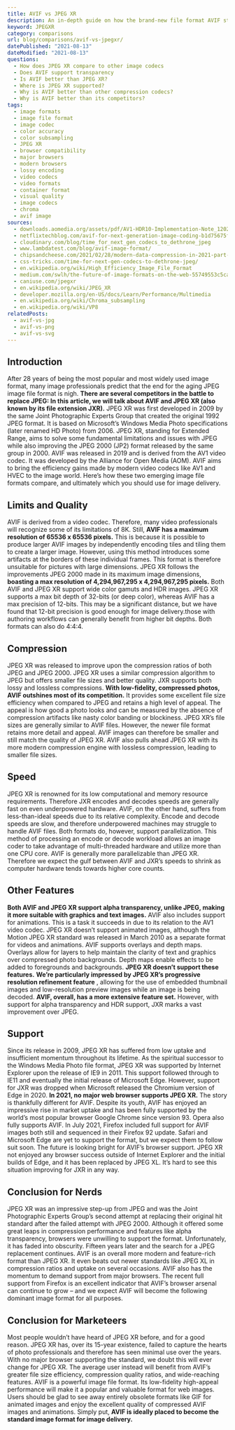 ```yaml
---
title: AVIF vs JPEG XR
description: An in-depth guide on how the brand-new file format AVIF stacks up against its competitor JPEG XR.
keyword: JPEGXR
category: comparisons
url: blog/comparisons/avif-vs-jpegxr/
datePublished: "2021-08-13"
dateModified: "2021-08-13"
questions:
  - How does JPEG XR compare to other image codecs
  - Does AVIF support transparency
  - Is AVIF better than JPEG XR?
  - Where is JPEG XR supported?
  - Why is AVIF better than other compression codecs?
  - Why is AVIF better than its competitors?
tags:
  - image formats
  - image file format
  - image codec
  - color accuracy
  - color subsampling
  - JPEG XR
  - browser compatibility
  - major browsers
  - modern browsers
  - lossy encoding
  - video codecs
  - video formats
  - container format
  - visual quality
  - image codecs
  - chroma
  - avif image
sources:
  - downloads.aomedia.org/assets/pdf/AV1-HDR10-Implementation-Note_1202.pdf
  - netflixtechblog.com/avif-for-next-generation-image-coding-b1d75675fe4
  - cloudinary.com/blog/time_for_next_gen_codecs_to_dethrone_jpeg
  - www.lambdatest.com/blog/avif-image-format/
  - chipsandcheese.com/2021/02/28/modern-data-compression-in-2021-part-2-the-battle-to-dethrone-jpeg-with-jpeg-xl-avif-and-webp/
  - css-tricks.com/time-for-next-gen-codecs-to-dethrone-jpeg/
  - en.wikipedia.org/wiki/High_Efficiency_Image_File_Format
  - medium.com/swlh/the-future-of-image-formats-on-the-web-55749553c5ca
  - caniuse.com/jpegxr
  - en.wikipedia.org/wiki/JPEG_XR
  - developer.mozilla.org/en-US/docs/Learn/Performance/Multimedia
  - en.wikipedia.org/wiki/Chroma_subsampling
  - en.wikipedia.org/wiki/VP8
relatedPosts:
  - avif-vs-jpg
  - avif-vs-png
  - avif-vs-svg
---
```


## Introduction

After 28 years of being the most popular and most widely used image format, many image professionals predict that the end for the aging JPEG image file format is nigh. **There are several competitors in the battle to replace JPEG: In this article, we will talk about AVIF and JPEG XR (also known by its file extension JXR).**
JPEG XR was first developed in 2009 by the same Joint Photographic Experts Group that created the original 1992 JPEG format. It is based on Microsoft’s Windows Media Photo specifications (later renamed HD Photo) from 2006.
JPEG XR, standing for Extended Range, aims to solve some fundamental limitations and issues with JPEG while also improving the JPEG 2000 (JP2) format released by the same group in 2000.
AVIF was released in 2019 and is derived from the AV1 video codec. It was developed by the Alliance for Open Media (AOM). AVIF aims to bring the efficiency gains made by modern video codecs like AV1 and HVEC to the image world.
Here’s how these two emerging image file formats compare, and ultimately which you should use for image delivery.

## Limits and Quality

AVIF is derived from a video codec. Therefore, many video professionals will recognize some of its limitations of 8K. Still, **AVIF has a maximum resolution of 65536 x 65536 pixels.**
This is because it is possible to produce larger AVIF images by independently encoding tiles and tiling them to create a larger image. However, using this method introduces some artifacts at the borders of these individual frames. This format is therefore unsuitable for pictures with large dimensions.
JPEG XR follows the improvements JPEG 2000 made in its maximum image dimensions, **boasting a max resolution of 4,294,967,295 x 4,294,967,295 pixels.**
Both AVIF and JPEG XR support wide color gamuts and HDR images. JPEG XR supports a max bit depth of 32-bits (or deep color), whereas AVIF has a max precision of 12-bits. This may be a significant distance, but we have found that 12-bit precision is good enough for image delivery.those with authoring workflows can generally benefit from higher bit depths. Both formats can also do 4:4:4.

## Compression

JPEG XR was released to improve upon the compression ratios of both JPEG and JPEG 2000\. JPEG XR uses a similar compression algorithm to JPEG but offers smaller file sizes and better quality. JXR supports both lossy and lossless compressions.
**With low-fidelity, compressed photos, AVIF outshines most of its competition.** It provides some excellent file size efficiency when compared to JPEG and retains a high level of appeal. The appeal is how good a photo looks and can be measured by the absence of compression artifacts like nasty color banding or blockiness.
JPEG XR’s file sizes are generally similar to AVIF files. However, the newer file format retains more detail and appeal. AVIF images can therefore be smaller and still match the quality of JPEG XR.
AVIF also pulls ahead JPEG XR with its more modern compression engine with lossless compression, leading to smaller file sizes.

## Speed

JPEG XR is renowned for its low computational and memory resource requirements. Therefore JXR encodes and decodes speeds are generally fast on even underpowered hardware.
AVIF, on the other hand, suffers from less-than-ideal speeds due to its relative complexity. Encode and decode speeds are slow, and therefore underpowered machines may struggle to handle AVIF files.
Both formats do, however, support parallelization. This method of processing an encode or decode workload allows an image coder to take advantage of multi-threaded hardware and utilize more than one CPU core.
AVIF is generally more parallelizable than JPEG XR. Therefore we expect the gulf between AVIF and JXR’s speeds to shrink as computer hardware tends towards higher core counts.

## Other Features

**Both AVIF and JPEG XR support alpha transparency, unlike JPEG, making it more suitable with graphics and text images.** AVIF also includes support for animations. This is a task it succeeds in due to its relation to the AV1 video codec.
JPEG XR doesn’t support animated images, although the Motion JPEG XR standard was released in March 2010 as a separate format for videos and animations.
AVIF supports overlays and depth maps. Overlays allow for layers to help maintain the clarity of text and graphics over compressed photo backgrounds. Depth maps enable effects to be added to foregrounds and backgrounds. **JPEG XR doesn’t support these features.**
**We’re particularly impressed by JPEG XR’s progressive resolution refinement feature** , allowing for the use of embedded thumbnail images and low-resolution preview images while an image is being decoded.
**AVIF, overall, has a more extensive feature set.** However, with support for alpha transparency and HDR support, JXR marks a vast improvement over JPEG.

## Support

Since its release in 2009, JPEG XR has suffered from low uptake and insufficient momentum throughout its lifetime. As the spiritual successor to the Windows Media Photo file format, JPEG XR was supported by Internet Explorer upon the release of IE9 in 2011\. This support followed through to IE11 and eventually the initial release of Microsoft Edge. However, support for JXR was dropped when Microsoft released the Chromium version of Edge in 2020.
**In 2021, no major web browser supports JPEG XR.**
The story is thankfully different for AVIF. Despite its youth, AVIF has enjoyed an impressive rise in market uptake and has been fully supported by the world’s most popular browser Google Chrome since version 93\. Opera also fully supports AVIF.
In July 2021, Firefox included full support for AVIF images both still and sequenced in their Firefox 92 update. Safari and Microsoft Edge are yet to support the format, but we expect them to follow suit soon.
The future is looking bright for AVIF’s browser support. JPEG XR not enjoyed any browser success outside of Internet Explorer and the initial builds of Edge, and it has been replaced by JPEG XL. It’s hard to see this situation improving for JXR in any way.

## Conclusion for Nerds

JPEG XR was an impressive step-up from JPEG and was the Joint Photographic Experts Group’s second attempt at replacing their original hit standard after the failed attempt with JPEG 2000.
Although it offered some great leaps in compression performance and features like alpha transparency, browsers were unwilling to support the format. Unfortunately, it has faded into obscurity.
Fifteen years later and the search for a JPEG replacement continues. AVIF is an overall more modern and feature-rich format than JPEG XR. It even beats out newer standards like JPEG XL in compression ratios and uptake on several occasions.
AVIF also has the momentum to demand support from major browsers. The recent full support from Firefox is an excellent indicator that AVIF’s browser arsenal can continue to grow – and we expect AVIF will become the following dominant image format for all purposes.

## Conclusion for Marketeers

Most people wouldn’t have heard of JPEG XR before, and for a good reason. JPEG XR has, over its 15-year existence, failed to capture the hearts of photo professionals and therefore has seen minimal use over the years.
With no major browser supporting the standard, we doubt this will ever change for JPEG XR.
The average user instead will benefit from AVIF’s greater file size efficiency, compression quality ratios, and wide-reaching features.
AVIF is a powerful image file format. Its low-fidelity high-appeal performance will make it a popular and valuable format for web images. Users should be glad to see away entirely obsolete formats like GIF for animated images and enjoy the excellent quality of compressed AVIF images and animations.
Simply put, **AVIF is ideally placed to become the standard image format for image delivery.**
